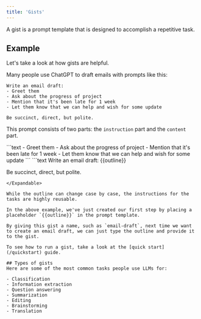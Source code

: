 ```yaml
---
title: 'Gists'
---
```


A gist is a prompt template that is designed to accomplish a repetitive task.

## Example

Let's take a look at how gists are helpful.

Many people use ChatGPT to draft emails with prompts like this:
```text
Write an email draft:
- Greet them
- Ask about the progress of project
- Mention that it's been late for 1 week
- Let them know that we can help and wish for some update

Be succinct, direct, but polite.
```

This prompt consists of two parts: the `instruction` part and the `content` part.

<Expandable title="Content">
```text
- Greet them
- Ask about the progress of project
- Mention that it's been late for 1 week
- Let them know that we can help and wish for some update
```
</Expandable>
<Expandable title="Instruction">
```text
Write an email draft:
{{outline}}

Be succinct, direct, but polite.
```
</Expandable>

While the outline can change case by case, the instructions for the tasks are highly reusable. 

In the above example, we've just created our first step by placing a placeholder `{{outline}}` in the prompt template.

By giving this gist a name, such as `email-draft`, next time we want to create an email draft, we can just type the outline and provide it to the gist.

To see how to run a gist, take a look at the [quick start](/quickstart) guide.

## Types of gists
Here are some of the most common tasks people use LLMs for:

- Classification
- Information extraction
- Question answering
- Summarization
- Editing
- Brainstorming
- Translation
